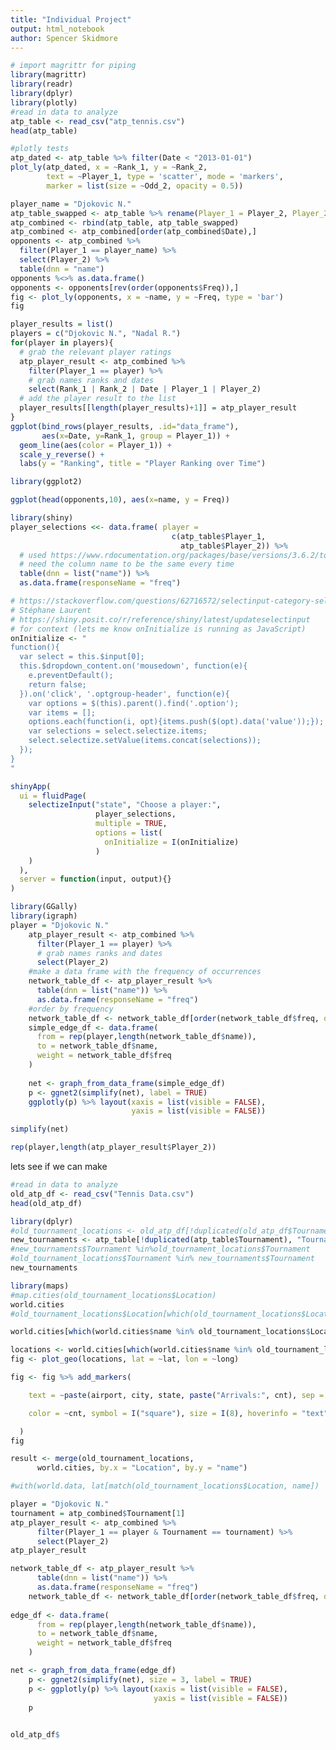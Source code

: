 ```yaml
---
title: "Individual Project"
output: html_notebook
author: Spencer Skidmore
---
```




```r
# import magrittr for piping
library(magrittr)
library(readr)
library(dplyr)
library(plotly)
#read in data to analyze
atp_table <- read_csv("atp_tennis.csv")
head(atp_table)

```
```r
#plotly tests
atp_dated <- atp_table %>% filter(Date < "2013-01-01")
plot_ly(atp_dated, x = ~Rank_1, y = ~Rank_2, 
        text = ~Player_1, type = 'scatter', mode = 'markers',
        marker = list(size = ~Odd_2, opacity = 0.5))
```

```r
player_name = "Djokovic N."
atp_table_swapped <- atp_table %>% rename(Player_1 = Player_2, Player_2 = Player_1)
atp_combined <- rbind(atp_table, atp_table_swapped)
atp_combined <- atp_combined[order(atp_combined$Date),]
opponents <- atp_combined %>%
  filter(Player_1 == player_name) %>%
  select(Player_2) %>%
  table(dnn = "name")
opponents %<>% as.data.frame()
opponents <- opponents[rev(order(opponents$Freq)),]
fig <- plot_ly(opponents, x = ~name, y = ~Freq, type = 'bar')
fig
```
```r
player_results = list()
players = c("Djokovic N.", "Nadal R.")
for(player in players){
  # grab the relevant player ratings
  atp_player_result <- atp_combined %>%
    filter(Player_1 == player) %>%
    # grab names ranks and dates
    select(Rank_1 | Rank_2 | Date | Player_1 | Player_2)
  # add the player result to the list
  player_results[[length(player_results)+1]] = atp_player_result
}
ggplot(bind_rows(player_results, .id="data_frame"),
       aes(x=Date, y=Rank_1, group = Player_1)) +
  geom_line(aes(color = Player_1)) +
  scale_y_reverse() +
  labs(y = "Ranking", title = "Player Ranking over Time")

```

```r

library(ggplot2)

ggplot(head(opponents,10), aes(x=name, y = Freq))
```

```r
library(shiny)
player_selections <<- data.frame( player = 
                                    c(atp_table$Player_1, 
                                      atp_table$Player_2)) %>%
  # used https://www.rdocumentation.org/packages/base/versions/3.6.2/topics/table
  # need the column name to be the same every time
  table(dnn = list("name")) %>%
  as.data.frame(responseName = "freq")

# https://stackoverflow.com/questions/62716572/selectinput-category-selection
# Stéphane Laurent
# https://shiny.posit.co/r/reference/shiny/latest/updateselectinput
# for context (lets me know onInitialize is running as JavaScript)
onInitialize <- "
function(){
  var select = this.$input[0];
  this.$dropdown_content.on('mousedown', function(e){
    e.preventDefault(); 
    return false;
  }).on('click', '.optgroup-header', function(e){
    var options = $(this).parent().find('.option');
    var items = [];
    options.each(function(i, opt){items.push($(opt).data('value'));});
    var selections = select.selectize.items;
    select.selectize.setValue(items.concat(selections));
  });
}
"

shinyApp(
  ui = fluidPage(
    selectizeInput("state", "Choose a player:",
                   player_selections,
                   multiple = TRUE, 
                   options = list(
                     onInitialize = I(onInitialize)
                   )
    )
  ),
  server = function(input, output){}
)
```

```r
library(GGally)
library(igraph)
player = "Djokovic N." 
    atp_player_result <- atp_combined %>%
      filter(Player_1 == player) %>%
      # grab names ranks and dates
      select(Player_2)
    #make a data frame with the frequency of occurrences
    network_table_df <- atp_player_result %>%
      table(dnn = list("name")) %>%
      as.data.frame(responseName = "freq")
    #order by frequency
    network_table_df <- network_table_df[order(network_table_df$freq, decreasing = TRUE),]
    simple_edge_df <- data.frame(
      from = rep(player,length(network_table_df$name)),
      to = network_table_df$name,
      weight = network_table_df$freq
    )
    
    net <- graph_from_data_frame(simple_edge_df)
    p <- ggnet2(simplify(net), label = TRUE)
    ggplotly(p) %>% layout(xaxis = list(visible = FALSE),
                           yaxis = list(visible = FALSE))
```
```r
simplify(net)
```
```r
rep(player,length(atp_player_result$Player_2))
```
lets see if we can make
```r
#read in data to analyze
old_atp_df <- read_csv("Tennis Data.csv")
head(old_atp_df)
```
```r
library(dplyr)
#old_tournament_locations <- old_atp_df[!duplicated(old_atp_df$Tournament),]
new_tournaments <- atp_table[!duplicated(atp_table$Tournament), "Tournament"]
#new_tournaments$Tournament %in%old_tournament_locations$Tournament
#old_tournament_locations$Tournament %in% new_tournaments$Tournament
new_tournaments
```
```r
library(maps)
#map.cities(old_tournament_locations$Location)
world.cities
#old_tournament_locations$Location[which(old_tournament_locations$Location %in% world.cities$name)]

world.cities[which(world.cities$name %in% old_tournament_locations$Location),]

```
```r
locations <- world.cities[which(world.cities$name %in% old_tournament_locations$Location),]
fig <- plot_geo(locations, lat = ~lat, lon = ~long)

fig <- fig %>% add_markers(

    text = ~paste(airport, city, state, paste("Arrivals:", cnt), sep = "<br />"),

    color = ~cnt, symbol = I("square"), size = I(8), hoverinfo = "text"

  )
fig
```
```r

result <- merge(old_tournament_locations,
      world.cities, by.x = "Location", by.y = "name") 

#with(world.data, lat[match(old_tournament_locations$Location, name])
```

```r
player = "Djokovic N."
tournament = atp_combined$Tournament[1]
atp_player_result <- atp_combined %>%
      filter(Player_1 == player & Tournament == tournament) %>%
      select(Player_2)
atp_player_result

network_table_df <- atp_player_result %>%
      table(dnn = list("name")) %>%
      as.data.frame(responseName = "freq")
    network_table_df <- network_table_df[order(network_table_df$freq, decreasing = TRUE),]
    
edge_df <- data.frame(
      from = rep(player,length(network_table_df$name)),
      to = network_table_df$name,
      weight = network_table_df$freq
    )

net <- graph_from_data_frame(edge_df)
    p <- ggnet2(simplify(net), size = 3, label = TRUE)
    p <- ggplotly(p) %>% layout(xaxis = list(visible = FALSE),
                                yaxis = list(visible = FALSE))
    p
    
```
```r

old_atp_df$
```


